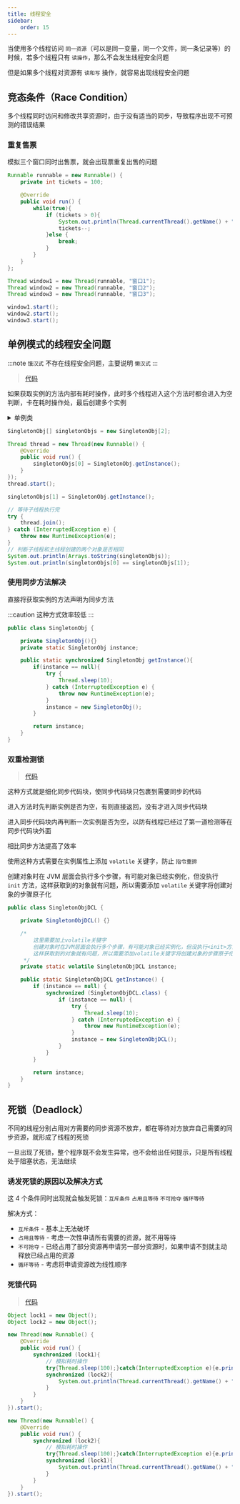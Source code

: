 ```yaml
---
title: 线程安全
sidebar:
    order: 15
---
```


当使用多个线程访问 `同一资源`（可以是同一变量，同一个文件，同一条记录等）的时候，若多个线程只有 `读操作`，那么不会发生线程安全问题

但是如果多个线程对资源有 `读和写` 操作，就容易出现线程安全问题

## 竞态条件（Race Condition）

多个线程同时访问和修改共享资源时，由于没有适当的同步，导致程序出现不可预测的错误结果

### 重复售票

模拟三个窗口同时出售票，就会出现票重复出售的问题

```java
Runnable runnable = new Runnable() {
    private int tickets = 100;

    @Override
    public void run() {
        while(true){
            if (tickets > 0){
                System.out.println(Thread.currentThread().getName() + "售出一张票，剩余：" + tickets);
                tickets--;
            }else {
                break;
            }
        }
    }
};

Thread window1 = new Thread(runnable, "窗口1");
Thread window2 = new Thread(runnable, "窗口2");
Thread window3 = new Thread(runnable, "窗口3");

window1.start();
window2.start();
window3.start();
```

## 单例模式的线程安全问题

:::note
`饿汉式` 不存在线程安全问题，主要说明 `懒汉式`
:::

> [代码](https://github.com/follow1123/java-language-examples/tree/main/syntax/src/main/java/org/example/multithreading/safety/singleton/SingletonTest.java)

如果获取实例的方法内部有耗时操作，此时多个线程进入这个方法时都会进入为空判断，卡在耗时操作处，最后创建多个实例

<details>

<summary>单例类</summary>

```java {8-17}
public class SingletonObj {

    private SingletonObj(){}
    private static SingletonObj instance;

    public static SingletonObj getInstance(){
        if(instance == null){
            try {
                Thread.sleep(10);
            } catch (InterruptedException e) {
                throw new RuntimeException(e);
            }
            instance = new SingletonObj();
        }

        return instance;
    }

}
```

</details>

```java
SingletonObj[] singletonObjs = new SingletonObj[2];

Thread thread = new Thread(new Runnable() {
    @Override
    public void run() {
        singletonObjs[0] = SingletonObj.getInstance();
    }
});
thread.start();

singletonObjs[1] = SingletonObj.getInstance();

// 等待子线程执行完
try {
    thread.join();
} catch (InterruptedException e) {
    throw new RuntimeException(e);
}
// 判断子线程和主线程创建的两个对象是否相同
System.out.println(Arrays.toString(singletonObjs));
System.out.println(singletonObjs[0] == singletonObjs[1]);
```

### 使用同步方法解决

直接将获取实例的方法声明为同步方法

:::caution
这种方式效率较低
:::

```java {6}
public class SingletonObj {

    private SingletonObj(){}
    private static SingletonObj instance;

    public static synchronized SingletonObj getInstance(){
        if(instance == null){
            try {
                Thread.sleep(10);
            } catch (InterruptedException e) {
                throw new RuntimeException(e);
            }
            instance = new SingletonObj();
        }

        return instance;
    }
}
```

### 双重检测锁

> [代码](https://github.com/follow1123/java-language-examples/tree/main/syntax/src/main/java/org/example/multithreading/safety/singleton/SingletonTest.java)

这种方式就是细化同步代码块，使同步代码块只包裹到需要同步的代码

进入方法时先判断实例是否为空，有则直接返回，没有才进入同步代码块

进入同步代码块内再判断一次实例是否为空，以防有线程已经过了第一道检测等在同步代码块外面

相比同步方法提高了效率

使用这种方式需要在实例属性上添加 `volatile` 关键字，防止 `指令重排`

创建对象时在 JVM 层面会执行多个步骤，有可能对象已经实例化，但没执行 `init` 方法，这样获取到的对象就有问题，所以需要添加 `volatile` 关键字将创建对象的步骤原子化

```java {13-24}
public class SingletonObjDCL {

    private SingletonObjDCL() {}

    /*
        这里需要加上volatile关键字
        创建对象时在JVM层面会执行多个步骤，有可能对象已经实例化，但没执行<init>方法
        这样获取到的对象就有问题，所以需要添加volatile关键字将创建对象的步骤原子化
     */
    private static volatile SingletonObjDCL instance;

    public static SingletonObjDCL getInstance() {
        if (instance == null) {
            synchronized (SingletonObjDCL.class) {
                if (instance == null) {
                    try {
                        Thread.sleep(10);
                    } catch (InterruptedException e) {
                        throw new RuntimeException(e);
                    }
                    instance = new SingletonObjDCL();
                }
            }
        }

        return instance;
    }
}
```

## 死锁（Deadlock）

不同的线程分别占用对方需要的同步资源不放弃，都在等待对方放弃自己需要的同步资源，就形成了线程的死锁

一旦出现了死锁，整个程序既不会发生异常，也不会给出任何提示，只是所有线程处于阻塞状态，无法继续

### 诱发死锁的原因以及解决方式

这 4 个条件同时出现就会触发死锁：`互斥条件` `占用且等待` `不可抢夺` `循环等待`

解决方式：

- `互斥条件` - 基本上无法破坏
- `占用且等待` - 考虑一次性申请所有需要的资源，就不用等待
- `不可抢夺` - 已经占用了部分资源再申请另一部分资源时，如果申请不到就主动释放已经占用的资源
- `循环等待` - 考虑将申请资源改为线性顺序

### 死锁代码

> [代码](https://github.com/follow1123/java-language-examples/tree/main/syntax/src/main/java/org/example/multithreading/safety/DeadLockTest.java)

```java {7,10,20,23}
Object lock1 = new Object();
Object lock2 = new Object();

new Thread(new Runnable() {
    @Override
    public void run() {
        synchronized (lock1){
            // 模拟耗时操作
            try{Thread.sleep(100);}catch(InterruptedException e){e.printStackTrace();}
            synchronized (lock2){
                System.out.println(Thread.currentThread().getName() + "执行");
            }
        }
    }
}).start();

new Thread(new Runnable() {
    @Override
    public void run() {
        synchronized (lock2){
            // 模拟耗时操作
            try{Thread.sleep(100);}catch(InterruptedException e){e.printStackTrace();}
            synchronized (lock1){
                System.out.println(Thread.currentThread().getName() + "执行");
            }
        }
    }
}).start();
```
